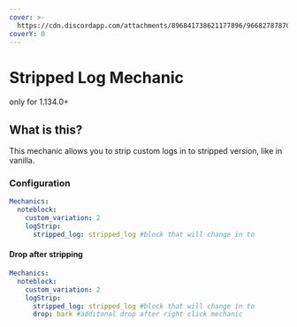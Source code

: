 ```yaml
---
cover: >-
  https://cdn.discordapp.com/attachments/896841738621177896/966827878706708560/unknown.png
coverY: 0
---
```


# Stripped Log Mechanic


only for 1.134.0+


## What is this?

This mechanic allows you to strip custom logs in to stripped version, like in vanilla.


### Configuration

```yaml
Mechanics:
  noteblock:
    custom_variation: 2
    logStrip:
      stripped_log: stripped_log #block that will change in to
```

#### Drop after stripping

```yaml
Mechanics:
  noteblock:
    custom_variation: 2
    logStrip:
      stripped_log: stripped_log #block that will change in to
      drop: bark #additonal drop after right click mechanic
```



